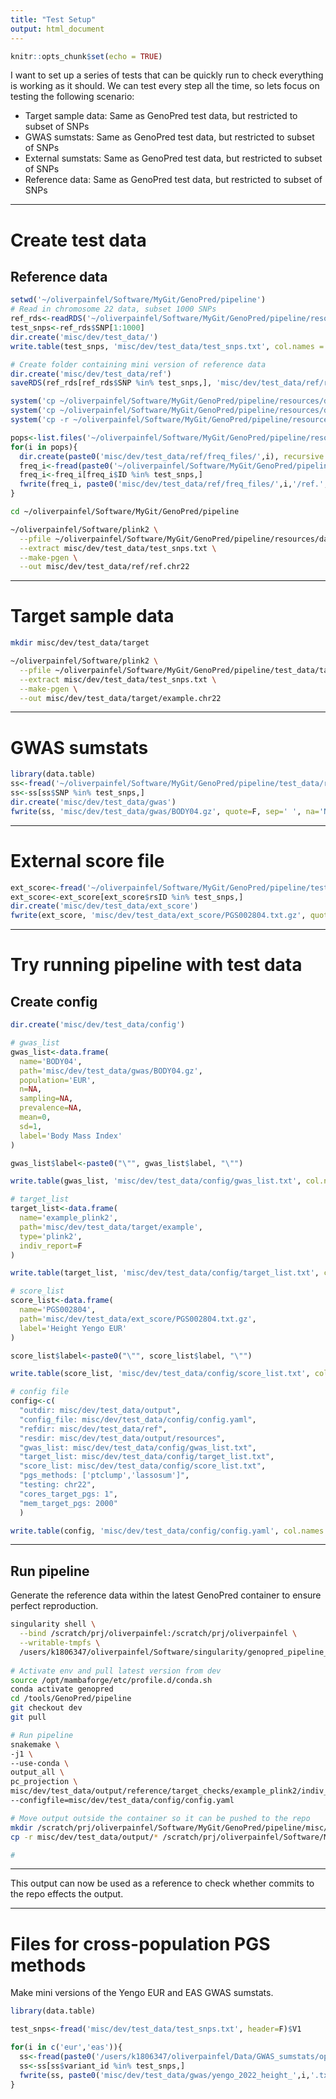 ```yaml
---
title: "Test Setup"
output: html_document
---
```


```r
knitr::opts_chunk$set(echo = TRUE)
```

I want to set up a series of tests that can be quickly run to check everything is working as it should. We can test every step all the time, so lets focus on testing the following scenario:

- Target sample data: Same as GenoPred test data, but restricted to subset of SNPs
- GWAS sumstats: Same as GenoPred test data, but restricted to subset of SNPs
- External sumstats: Same as GenoPred test data, but restricted to subset of SNPs
- Reference data: Same as GenoPred test data, but restricted to subset of SNPs

***

# Create test data

## Reference data

```r
setwd('~/oliverpainfel/Software/MyGit/GenoPred/pipeline')
# Read in chromosome 22 data, subset 1000 SNPs
ref_rds<-readRDS('~/oliverpainfel/Software/MyGit/GenoPred/pipeline/resources/data/ref/ref.chr22.rds')
test_snps<-ref_rds$SNP[1:1000]
dir.create('misc/dev/test_data/')
write.table(test_snps, 'misc/dev/test_data/test_snps.txt', col.names = F, row.names = F, quote = F)

# Create folder containing mini version of reference data
dir.create('misc/dev/test_data/ref')
saveRDS(ref_rds[ref_rds$SNP %in% test_snps,], 'misc/dev/test_data/ref/ref.chr22.rds')

system('cp ~/oliverpainfel/Software/MyGit/GenoPred/pipeline/resources/data/ref/ref.pop.txt misc/dev/test_data/ref/')
system('cp ~/oliverpainfel/Software/MyGit/GenoPred/pipeline/resources/data/ref/ref.keep.list misc/dev/test_data/ref/')
system('cp -r ~/oliverpainfel/Software/MyGit/GenoPred/pipeline/resources/data/ref/keep_files misc/dev/test_data/ref/')

pops<-list.files('~/oliverpainfel/Software/MyGit/GenoPred/pipeline/resources/data/ref/freq_files')
for(i in pops){
  dir.create(paste0('misc/dev/test_data/ref/freq_files/',i), recursive = T)
  freq_i<-fread(paste0('~/oliverpainfel/Software/MyGit/GenoPred/pipeline/resources/data/ref/freq_files/',i,'/ref.',i,'.chr22.afreq'))
  freq_i<-freq_i[freq_i$ID %in% test_snps,]
  fwrite(freq_i, paste0('misc/dev/test_data/ref/freq_files/',i,'/ref.',i,'.chr22.afreq'), quote=F, sep=' ', na='NA')
}
```

```bash
cd ~/oliverpainfel/Software/MyGit/GenoPred/pipeline

~/oliverpainfel/Software/plink2 \
  --pfile ~/oliverpainfel/Software/MyGit/GenoPred/pipeline/resources/data/ref/ref.chr22 \
  --extract misc/dev/test_data/test_snps.txt \
  --make-pgen \
  --out misc/dev/test_data/ref/ref.chr22
```

***

# Target sample data

```bash
mkdir misc/dev/test_data/target

~/oliverpainfel/Software/plink2 \
  --pfile ~/oliverpainfel/Software/MyGit/GenoPred/pipeline/test_data/target/imputed_sample_plink2/example.chr22 \
  --extract misc/dev/test_data/test_snps.txt \
  --make-pgen \
  --out misc/dev/test_data/target/example.chr22
```

***

# GWAS sumstats

```r
library(data.table)
ss<-fread('~/oliverpainfel/Software/MyGit/GenoPred/pipeline/test_data/reference/gwas_sumstats/BODY04.gz')
ss<-ss[ss$SNP %in% test_snps,]
dir.create('misc/dev/test_data/gwas')
fwrite(ss, 'misc/dev/test_data/gwas/BODY04.gz', quote=F, sep=' ', na='NA')
```

***

# External score file

```r
ext_score<-fread('~/oliverpainfel/Software/MyGit/GenoPred/pipeline/test_data/reference/score_files/PGS002804.txt.gz')
ext_score<-ext_score[ext_score$rsID %in% test_snps,]
dir.create('misc/dev/test_data/ext_score')
fwrite(ext_score, 'misc/dev/test_data/ext_score/PGS002804.txt.gz', quote=F, sep=' ', na='NA')
```

***

# Try running pipeline with test data

## Create config

```r
dir.create('misc/dev/test_data/config')

# gwas_list
gwas_list<-data.frame(
  name='BODY04',
  path='misc/dev/test_data/gwas/BODY04.gz',
  population='EUR',
  n=NA,
  sampling=NA,
  prevalence=NA,
  mean=0,
  sd=1,
  label='Body Mass Index'
)

gwas_list$label<-paste0("\"", gwas_list$label, "\"")

write.table(gwas_list, 'misc/dev/test_data/config/gwas_list.txt', col.names = T, row.names = F, quote = F)

# target_list
target_list<-data.frame(
  name='example_plink2',
  path='misc/dev/test_data/target/example',
  type='plink2',
  indiv_report=F
)

write.table(target_list, 'misc/dev/test_data/config/target_list.txt', col.names = T, row.names = F, quote = F)

# score_list
score_list<-data.frame(
  name='PGS002804',
  path='misc/dev/test_data/ext_score/PGS002804.txt.gz',
  label='Height Yengo EUR'
)

score_list$label<-paste0("\"", score_list$label, "\"")

write.table(score_list, 'misc/dev/test_data/config/score_list.txt', col.names = T, row.names = F, quote = F)

# config file
config<-c(
  "outdir: misc/dev/test_data/output",
  "config_file: misc/dev/test_data/config/config.yaml",
  "refdir: misc/dev/test_data/ref",
  "resdir: misc/dev/test_data/output/resources",
  "gwas_list: misc/dev/test_data/config/gwas_list.txt",
  "target_list: misc/dev/test_data/config/target_list.txt",
  "score_list: misc/dev/test_data/config/score_list.txt",
  "pgs_methods: ['ptclump','lassosum']",
  "testing: chr22",
  "cores_target_pgs: 1",
  "mem_target_pgs: 2000"
  )

write.table(config, 'misc/dev/test_data/config/config.yaml', col.names = F, row.names = F, quote = F)
```

***

## Run pipeline

Generate the reference data within the latest GenoPred container to ensure perfect reproduction.

```bash

singularity shell \
  --bind /scratch/prj/oliverpainfel:/scratch/prj/oliverpainfel \
  --writable-tmpfs \
  /users/k1806347/oliverpainfel/Software/singularity/genopred_pipeline_latest.sif
  
# Activate env and pull latest version from dev
source /opt/mambaforge/etc/profile.d/conda.sh
conda activate genopred
cd /tools/GenoPred/pipeline
git checkout dev
git pull

# Run pipeline
snakemake \
-j1 \
--use-conda \
output_all \
pc_projection \
misc/dev/test_data/output/reference/target_checks/example_plink2/indiv_report-4_EAS.4_EAS-report.done \
--configfile=misc/dev/test_data/config/config.yaml

# Move output outside the container so it can be pushed to the repo
mkdir /scratch/prj/oliverpainfel/Software/MyGit/GenoPred/pipeline/misc/dev/test_data/output
cp -r misc/dev/test_data/output/* /scratch/prj/oliverpainfel/Software/MyGit/GenoPred/pipeline/misc/dev/test_data/output/

# 
```

***

This output can now be used as a reference to check whether commits to the repo effects the output.

***

# Files for cross-population PGS methods

Make mini versions of the Yengo EUR and EAS GWAS sumstats.

```r
library(data.table)

test_snps<-fread('misc/dev/test_data/test_snps.txt', header=F)$V1

for(i in c('eur','eas')){
  ss<-fread(paste0('/users/k1806347/oliverpainfel/Data/GWAS_sumstats/opensnp_test/yengo_2022_height_',i,'.txt'))
  ss<-ss[ss$variant_id %in% test_snps,]
  fwrite(ss, paste0('misc/dev/test_data/gwas/yengo_2022_height_',i,'.txt.gz'), quote=F, sep=' ', na='NA')
}

```







